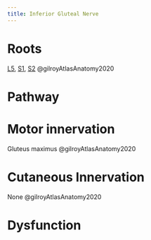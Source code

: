 ```yaml
---
title: Inferior Gluteal Nerve
---
```



# Roots

[L5]({{< var ref-nerve-root.l5 >}}), [S1]({{< var ref-nerve-root.s1 >}}), [S2]({{< var ref-nerve-root.s2 >}}) @gilroyAtlasAnatomy2020 

# Pathway

# Motor innervation

Gluteus maximus @gilroyAtlasAnatomy2020

# Cutaneous Innervation

None @gilroyAtlasAnatomy2020

# Dysfunction